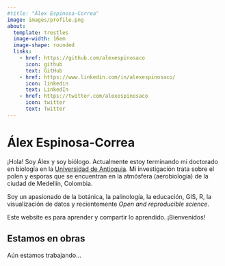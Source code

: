 ```yaml
---
#title: "Álex Espinosa-Correa"
image: images/profile.png
about: 
  template: trestles
  image-width: 16em
  image-shape: rounded
  links: 
    - href: https://github.com/alexespinosaco
      icon: github
      text: GitHub
    - href: https://www.linkedin.com/in/alexespinosaco/
      icon: linkedin
      text: LinkedIn
    - href: https://twitter.com/alexespinosaco
      icon: twitter
      text: Twitter
---
```


# Álex Espinosa-Correa

¡Hola! Soy Álex y soy biólogo. Actualmente estoy terminando mi doctorado en biología en la [Universidad de Antioquia](http://udea.edu.co/). Mi investigación trata sobre el polen y esporas que se encuentran en la atmósfera (aerobiología) de la ciudad de Medellín, Colombia.

Soy un apasionado de la botánica, la palinología, la educación, GIS, R, la visualización de datos y recientemente *Open and reproducible science*.

Este website es para aprender y compartir lo aprendido. ¡Bienvenidos!

::: {.callout-caution}
## Estamos en obras

Aún estamos trabajando… 
:::